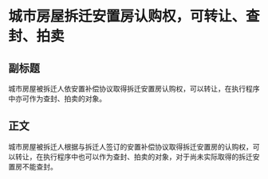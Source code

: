 # 城市房屋拆迁安置房认购权，可转让、查封、拍卖
## 副标题
城市房屋被拆迁人依安置补偿协议取得拆迁安置房认购权，可以转让，在执行程序中亦可作为查封、拍卖的对象。
## 正文
城市房屋被拆迁人根据与拆迁人签订的安置补偿协议取得拆迁安置房的认购权，可以转让，在执行程序中也可以作为查封、拍卖的对象，对于尚未实际取得的拆迁安置房不能查封。